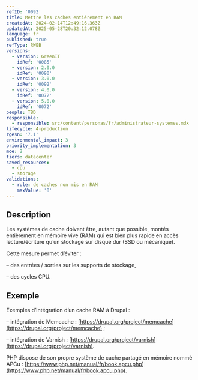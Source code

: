 ```yaml
---
refID: '0092'
title: Mettre les caches entièrement en RAM
createdAt: 2024-02-14T12:49:16.363Z
updatedAt: 2025-05-28T20:32:12.078Z
language: fr
published: true
refType: RWEB
versions:
  - version: GreenIT
    idRef: '0085'
  - version: 2.0.0
    idRef: '0090'
  - version: 3.0.0
    idRef: '0092'
  - version: 4.0.0
    idRef: '0072'
  - version: 5.0.0
    idRef: '0072'
people: TBD
responsible:
  - responsible: src/content/personas/fr/administrateur-systemes.mdx
lifecycle: 4-production
rgesn: '7.1'
environmental_impact: 3
priority_implementation: 3
moe: 2
tiers: datacenter
saved_resources:
  - cpu
  - storage
validations:
  - rule: de caches non mis en RAM
    maxValue: '0'
---
```


## Description

Les systèmes de cache doivent être, autant que possible, montés entièrement en mémoire vive (RAM) qui est bien plus rapide en accès lecture/écriture qu’un stockage sur disque dur (SSD ou mécanique).

Cette mesure permet d’éviter :

– des entrées / sorties sur les supports de stockage,

– des cycles CPU.

## Exemple

Exemples d’intégration d’un cache RAM à Drupal :

– intégration de Memcache : [https://drupal.org/project/memcache](https://drupal.org/project/memcache) ;

– intégration de Varnish : [https://drupal.org/project/varnish](https://drupal.org/project/varnish).

PHP dispose de son propre système de cache partagé en mémoire nommé APCu : [https://www.php.net/manual/fr/book.apcu.php](https://www.php.net/manual/fr/book.apcu.php).
